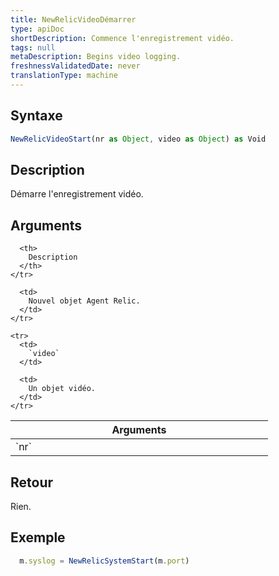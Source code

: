 ```yaml
---
title: NewRelicVideoDémarrer
type: apiDoc
shortDescription: Commence l'enregistrement vidéo.
tags: null
metaDescription: Begins video logging.
freshnessValidatedDate: never
translationType: machine
---
```


## Syntaxe

```js
NewRelicVideoStart(nr as Object, video as Object) as Void
```

## Description

Démarre l'enregistrement vidéo.

## Arguments

<table>
  <thead>
    <tr>
      <th width="25%">
        Arguments
      </th>

      <th>
        Description
      </th>
    </tr>
  </thead>

  <tbody>
    <tr>
      <td>
        `nr`
      </td>

      <td>
        Nouvel objet Agent Relic.
      </td>
    </tr>

    <tr>
      <td>
        `video`
      </td>

      <td>
        Un objet vidéo.
      </td>
    </tr>
  </tbody>
</table>

## Retour

Rien.

## Exemple

```js
  m.syslog = NewRelicSystemStart(m.port)
```